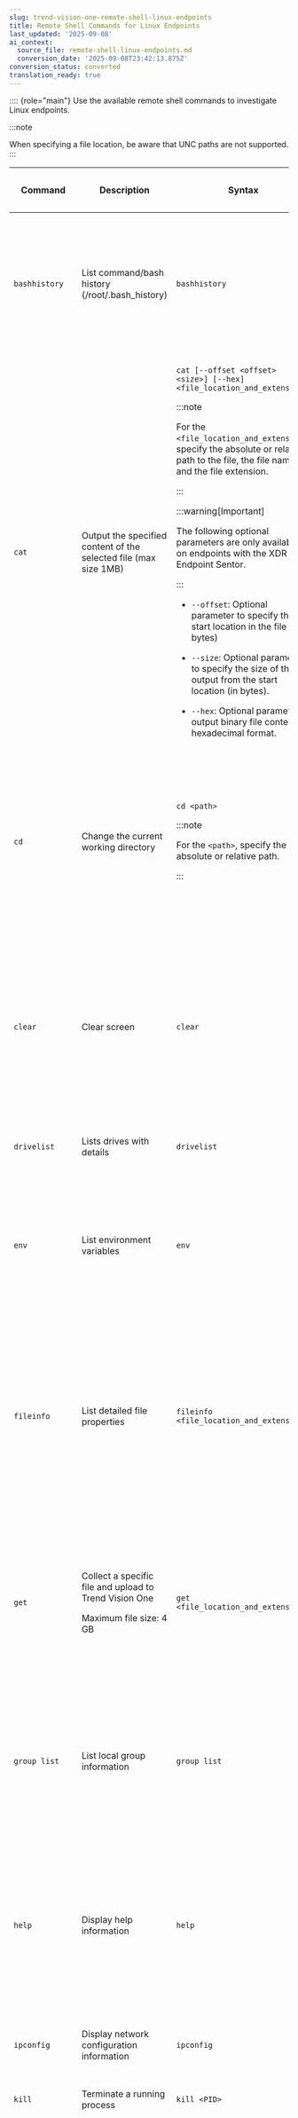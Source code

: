 ```yaml
---
slug: trend-vision-one-remote-shell-linux-endpoints
title: Remote Shell Commands for Linux Endpoints
last_updated: '2025-09-08'
ai_context:
  source_file: remote-shell-linux-endpoints.md
  conversion_date: '2025-09-08T23:42:13.875Z'
conversion_status: converted
translation_ready: true
---
```


:::: {role="main"}
Use the available remote shell commands to investigate Linux endpoints.

:::note

When specifying a file location, be aware that UNC paths are not supported.
:::

<table>
<colgroup>
<col style="width: 13%" />
<col style="width: 13%" />
<col style="width: 25%" />
<col style="width: 25%" />
<col style="width: 25%" />
</colgroup>
<thead>
<tr>
<th><p>Command</p></th>
<th><p>Description</p></th>
<th><p>Syntax</p></th>
<th><p>Example</p></th>
<th><p>Supported on</p></th>
</tr>
</thead>
<tbody>
<tr>
<td><p><code>bashhistory</code></p></td>
<td><p>List command/bash history (/root/.bash_history)</p></td>
<td><p><code>bashhistory</code></p></td>
<td><p><code>bashhistory</code></p></td>
<td><ul>
<li><p>Deep Security Agent (managed by Trend Cloud One - Endpoint &amp; Workload Security)</p></li>
</ul></td>
</tr>
<tr>
<td><p><code>cat</code></p></td>
<td><p>Output the specified content of the selected file (max size 1MB)</p></td>
<td><p><code>cat [--offset &lt;offset&gt; &lt;size&gt;] [--hex] &lt;file_location_and_extension&gt;</code></p>


:::note

<p>For the <code>&lt;file_location_and_extension&gt;</code>, specify the absolute or relative path to the file, the file name, and the file extension.</p>


:::




:::warning[Important]

<p>The following optional parameters are only available on endpoints with the XDR Endpoint Sentor.</p>


:::


<ul>
<li><p><code>--offset</code>: Optional parameter to specify the start location in the file (in bytes)</p></li>
<li><p><code>--size</code>: Optional parameter to specify the size of the output from the start location (in bytes).</p></li>
<li><p><code>--hex</code>: Optional parameter to output binary file content in hexadecimal format.</p></li>
</ul></td>
<td><ul>
<li><p>To output the content of the <code>example.txt</code> file located in the current directory (<code>/root/Downloads</code>):</p>
<p>Downloads&gt;<code>cat example.txt</code></p></li>
<li><p>To output the content of the <code>example.txt</code> file located in the <code>/root/temp</code> directory:</p>
<p>Downloads&gt;<code>cat /root/temp/example.txt</code></p></li>
</ul></td>
<td><ul>
<li><p>XDR Endpoint Sensor</p></li>
<li><p>Deep Security Agent (managed by Trend Cloud One - Endpoint &amp; Workload Security)</p></li>
</ul></td>
</tr>
<tr>
<td><p><code>cd</code></p></td>
<td><p>Change the current working directory</p></td>
<td><p><code>cd &lt;path&gt;</code></p>


:::note

<p>For the <code>&lt;path&gt;</code>, specify the absolute or relative path.</p>


:::

</td>
<td><p><code>cd /root</code></p></td>
<td><ul>
<li><p>XDR Endpoint Sensor</p></li>
<li><p>Deep Security Agent (managed by Trend Cloud One - Endpoint &amp; Workload Security)</p></li>
</ul></td>
</tr>
<tr>
<td><p><code>clear</code></p></td>
<td><p>Clear screen</p></td>
<td><p><code>clear</code></p></td>
<td><p><code>clear</code></p></td>
<td><ul>
<li><p>XDR Endpoint Sensor</p></li>
<li><p>Deep Security Agent (managed by Trend Cloud One - Endpoint &amp; Workload Security)</p></li>
</ul></td>
</tr>
<tr>
<td><p><code>drivelist</code></p></td>
<td><p>Lists drives with details</p></td>
<td><p><code>drivelist</code></p></td>
<td><p><code>drivelist</code></p></td>
<td><p>XDR Endpoint Sensor</p></td>
</tr>
<tr>
<td><p><code>env</code></p></td>
<td><p>List environment variables</p></td>
<td><p><code>env</code></p></td>
<td><p><code>env</code></p></td>
<td><ul>
<li><p>Deep Security Agent (managed by Trend Cloud One - Endpoint &amp; Workload Security)</p></li>
</ul></td>
</tr>
<tr>
<td><p><code>fileinfo</code></p></td>
<td><p>List detailed file properties</p></td>
<td><p><code>fileinfo &lt;file_location_and_extension&gt;</code></p></td>
<td><ul>
<li><p>To list the file properties of the <code>example.txt</code> file located in the current directory (<code>/root/Downloads</code>):</p>
<p>Downloads&gt;<code>fileinfo example.txt</code></p></li>
<li><p>To list the file properties of the <code>example.txt</code> file located in the <code>/root/temp</code> directory:</p>
<p>Downloads&gt;<code>fileinfo /root/temp/example.txt</code></p></li>
</ul></td>
<td><ul>
<li><p>Deep Security Agent (managed by Trend Cloud One - Endpoint &amp; Workload Security)</p></li>
</ul></td>
</tr>
<tr>
<td><p><code>get</code></p></td>
<td><p>Collect a specific file and upload to Trend Vision One</p>
<p>Maximum file size: 4 GB</p></td>
<td><p><code>get &lt;file_location_and_extension&gt;</code></p></td>
<td><ul>
<li><p>To collect the file <code>example.txt</code> file in the current directory <code>/Users/admin/Downloads</code> :</p>
<p>Downloads&gt;<code>get example.txt</code></p></li>
<li><p>To collect the file <code>example.txt</code> file located in the <code>/tmp</code> directory:</p>
<p>Downloads&gt;<code>get /tmp/example.txt </code></p></li>
</ul></td>
<td><ul>
<li><p>XDR Endpoint Sensor</p></li>
</ul></td>
</tr>
<tr>
<td><p><code>group list</code></p></td>
<td><p>List local group information</p></td>
<td><p><code>group list</code></p></td>
<td><p><code>group list</code></p></td>
<td><ul>
<li><p>Deep Security Agent (managed by Trend Cloud One - Endpoint &amp; Workload Security)</p></li>
</ul></td>
</tr>
<tr>
<td><p><code>help</code></p></td>
<td><p>Display help information</p></td>
<td><p><code>help</code></p></td>
<td><p><code>help</code></p></td>
<td><ul>
<li><p>XDR Endpoint Sensor</p></li>
<li><p>Deep Security Agent (managed by Trend Cloud One - Endpoint &amp; Workload Security)</p></li>
</ul></td>
</tr>
<tr>
<td><p><code>ipconfig</code></p></td>
<td><p>Display network configuration information</p></td>
<td><p><code>ipconfig</code></p></td>
<td><p><code>ipconfig</code></p></td>
<td><ul>
<li><p>XDR Endpoint Sensor</p></li>
</ul></td>
</tr>
<tr>
<td><p><code>kill</code></p></td>
<td><p>Terminate a running process</p></td>
<td><p><code>kill &lt;PID&gt;</code></p></td>
<td><p><code>kill 1234</code></p></td>
<td><ul>
<li><p>XDR Endpoint Sensor</p></li>
</ul></td>
</tr>
<tr>
<td><p><code>listenports</code></p></td>
<td><p>List listening ports</p></td>
<td><p><code>listenports</code></p></td>
<td><p><code>listenports</code></p></td>
<td><ul>
<li><p>Deep Security Agent (managed by Trend Cloud One - Endpoint &amp; Workload Security)</p></li>
</ul></td>
</tr>
<tr>
<td><p><code>ls</code></p></td>
<td><p>List contents of the directory</p></td>
<td><p><code>ls [-a] [-l] [path]</code></p>
<ul>
<li><p><code>-a</code>: Optional parameter that includes entries starting with .</p></li>
<li><p><code>-l</code>: Optional parameter that displays output in long list format</p></li>
</ul>


:::note

<p>For the <code>&lt;path&gt;</code>, specify the absolute or relative path.</p>


:::

</td>
<td><p><code>ls</code></p></td>
<td><ul>
<li><p>XDR Endpoint Sensor</p></li>
<li><p>Deep Security Agent (managed by Trend Cloud One - Endpoint &amp; Workload Security)</p></li>
</ul></td>
</tr>
<tr>
<td><p><code>netstat</code></p></td>
<td><p>List network statistics and active connections</p></td>
<td><p><code>netstat</code></p></td>
<td><p><code>netstat</code></p></td>
<td><ul>
<li><p>XDR Endpoint Sensor</p></li>
</ul></td>
</tr>
<tr>
<td><p><code>ps</code></p></td>
<td><p>List running process information</p></td>
<td><p><code>ps</code></p></td>
<td><p><code>ps</code></p></td>
<td><ul>
<li><p>XDR Endpoint Sensor</p></li>
<li><p>Deep Security Agent (managed by Trend Cloud One - Endpoint &amp; Workload Security)</p></li>
</ul></td>
</tr>
<tr>
<td><p><code>pwd</code></p></td>
<td><p>Display current directory</p></td>
<td><p><code>pwd</code></p></td>
<td><p><code>pwd</code></p></td>
<td><ul>
<li><p>XDR Endpoint Sensor</p></li>
<li><p>Deep Security Agent (managed by Trend Cloud One - Endpoint &amp; Workload Security)</p></li>
</ul></td>
</tr>
<tr>
<td><p><code>run</code></p></td>
<td><p>Execute a previously uploaded script</p></td>
<td><p><code>run &lt;script_name_and_extension&gt; [arguments]</code></p></td>
<td><p><code>run demo.sh 1 "22 33" 44</code></p></td>
<td><ul>
<li><p>XDR Endpoint Sensor</p></li>
<li><p>Deep Security Agent (managed by Trend Cloud One - Endpoint &amp; Workload Security)</p></li>
</ul></td>
</tr>
<tr>
<td><p><code>scheduletasks</code></p></td>
<td><p>List scheduled tasks</p></td>
<td><p><code>scheduletasks</code></p></td>
<td><p><code>scheduletasks</code></p></td>
<td><ul>
<li><p>Deep Security Agent (managed by Trend Cloud One - Endpoint &amp; Workload Security)</p></li>
</ul></td>
</tr>
<tr>
<td><p><code>service list</code></p></td>
<td><p>List service information</p></td>
<td><p><code>service list</code></p></td>
<td><p><code>service list</code></p></td>
<td><ul>
<li><p>XDR Endpoint Sensor</p></li>
<li><p>Deep Security Agent (managed by Trend Cloud One - Endpoint &amp; Workload Security)</p></li>
</ul></td>
</tr>
<tr>
<td><p><code>systeminfo</code></p></td>
<td><p>List system information</p></td>
<td><p><code>systeminfo</code></p></td>
<td><p><code>systeminfo</code></p></td>
<td><ul>
<li><p>XDR Endpoint Sensor</p></li>
</ul></td>
</tr>
<tr>
<td><p><code>taskstatus</code></p></td>
<td><p>List status of response tasks created in the current session</p></td>
<td><p><code>taskstatus [--id=&lt;task_id&gt;]</code></p>
<p><code>&lt;task_id&gt;</code>: Optional parameter to specify the identifier of the response task.</p></td>
<td><p><code>taskstatus [--id=RM-20241207-00025]</code></p></td>
<td><ul>
<li><p>XDR Endpoint Sensor</p></li>
<li><p>Deep Security Agent (managed by Trend Cloud One - Endpoint &amp; Workload Security)</p></li>
</ul></td>
</tr>
<tr>
<td><p><code>user info</code></p></td>
<td><p>List account properties</p></td>
<td><p><code>user info &lt;username&gt;</code></p>


:::note

<p>&lt;username&gt; supports the use of the UID (for example, "0" for the root account).</p>


:::

</td>
<td><p><code>user info john_doe</code></p></td>
<td><ul>
<li><p>XDR Endpoint Sensor</p></li>
</ul></td>
</tr>
<tr>
<td><p><code>user list</code></p></td>
<td><p>List local user accounts</p></td>
<td><p><code>user list</code></p></td>
<td><p><code>user list</code></p></td>
<td><ul>
<li><p>XDR Endpoint Sensor</p></li>
<li><p>Deep Security Agent (managed by Trend Cloud One - Endpoint &amp; Workload Security)</p></li>
</ul></td>
</tr>
</tbody>
</table>
::::
